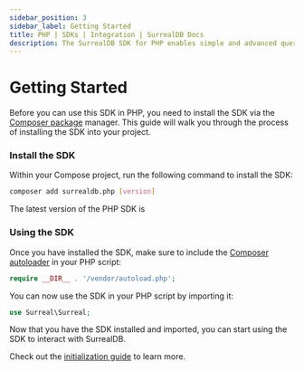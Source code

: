 ```yaml
---
sidebar_position: 3
sidebar_label: Getting Started
title: PHP | SDKs | Integration | SurrealDB Docs
description: The SurrealDB SDK for PHP enables simple and advanced querying of a remote database.
---
```



# Getting Started

Before you can use this SDK in PHP, you need to install the SDK via the [Composer package](https://getcomposer.org/download/) manager.
This guide will walk you through the process of installing the SDK into your project.

### Install the SDK

Within your Compose project, run the following command to install the SDK:

```bash
composer add surrealdb.php [version]
```

<span>The latest version of the PHP SDK is <Version /></span>

### Using the SDK

Once you have installed the SDK, make sure to include the [Composer autoloader](https://getcomposer.org/doc/01-basic-usage.md#autoloading) in your PHP script:

```php
require __DIR__ . '/vendor/autoload.php';
```

You can now use the SDK in your PHP script by importing it:

```php
use Surreal\Surreal;
```

Now that you have the SDK installed and imported, you can start using the SDK to interact with SurrealDB.

Check out the [initialization guide](/docs/sdk/php/core/initialization) to learn more. 